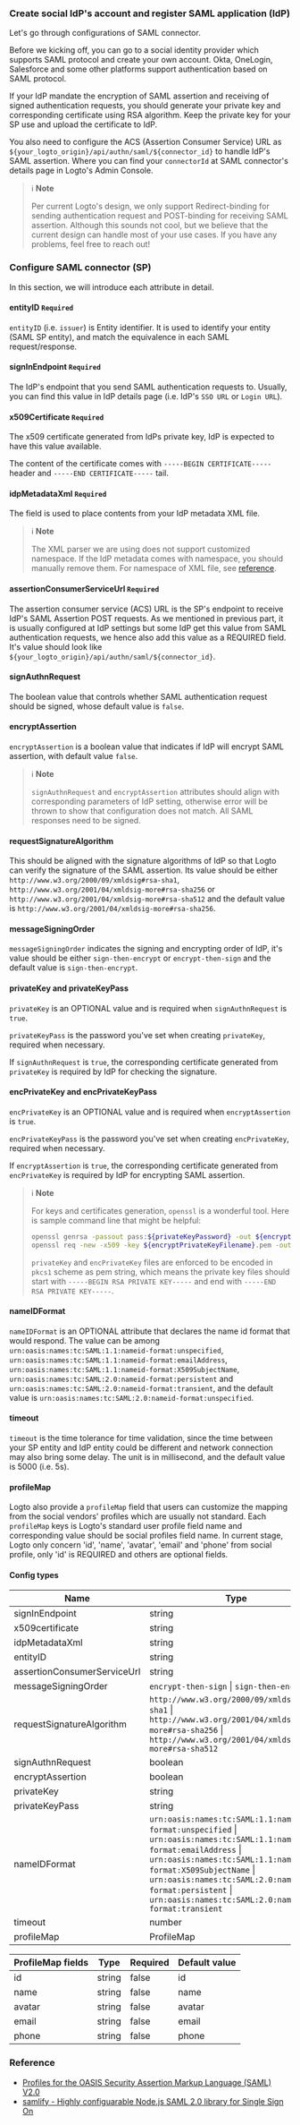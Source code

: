 ### Create social IdP's account and register SAML application (IdP)

Let's go through configurations of SAML connector.

Before we kicking off, you can go to a social identity provider which supports SAML protocol and create your own account. Okta, OneLogin, Salesforce and some other platforms support authentication based on SAML protocol.

If your IdP mandate the encryption of SAML assertion and receiving of signed authentication requests, you should generate your private key and corresponding certificate using RSA algorithm. Keep the private key for your SP use and upload the certificate to IdP.

You also need to configure the ACS (Assertion Consumer Service) URL as `${your_logto_origin}/api/authn/saml/${connector_id}` to handle IdP's SAML assertion. Where you can find your `connectorId` at SAML connector's details page in Logto's Admin Console.

> ℹ️ **Note**
>
> Per current Logto's design, we only support Redirect-binding for sending authentication request and POST-binding for receiving SAML assertion. Although this sounds not cool, but we believe that the current design can handle most of your use cases. If you have any problems, feel free to reach out!

### Configure SAML connector (SP)

In this section, we will introduce each attribute in detail.

#### entityID `Required`

`entityID` (i.e. `issuer`) is Entity identifier. It is used to identify your entity (SAML SP entity), and match the equivalence in each SAML request/response.

#### signInEndpoint `Required`

The IdP's endpoint that you send SAML authentication requests to. Usually, you can find this value in IdP details page (i.e. IdP's `SSO URL` or `Login URL`).

#### x509Certificate `Required`

The x509 certificate generated from IdPs private key, IdP is expected to have this value available.

The content of the certificate comes with `-----BEGIN CERTIFICATE-----` header and `-----END CERTIFICATE-----` tail.

#### idpMetadataXml `Required`

The field is used to place contents from your IdP metadata XML file.

> ℹ️ **Note**
>
> The XML parser we are using does not support customized namespace.
> If the IdP metadata comes with namespace, you should manually remove them.
> For namespace of XML file, see [reference](http://www.xmlmaster.org/en/article/d01/c10/).

#### assertionConsumerServiceUrl `Required`

The assertion consumer service (ACS) URL is the SP's endpoint to receive IdP's SAML Assertion POST requests. As we mentioned in previous part, it is usually configured at IdP settings but some IdP get this value from SAML authentication requests, we hence also add this value as a REQUIRED field. It's value should look like `${your_logto_origin}/api/authn/saml/${connector_id}`.

#### signAuthnRequest

The boolean value that controls whether SAML authentication request should be signed, whose default value is `false`.

#### encryptAssertion

`encryptAssertion` is a boolean value that indicates if IdP will encrypt SAML assertion, with default value `false`.

> ℹ️ **Note**
>
> `signAuthnRequest` and `encryptAssertion` attributes should align with corresponding parameters of IdP setting, otherwise error will be thrown to show that configuration does not match.
> All SAML responses need to be signed.

#### requestSignatureAlgorithm

This should be aligned with the signature algorithms of IdP so that Logto can verify the signature of the SAML assertion. Its value should be either `http://www.w3.org/2000/09/xmldsig#rsa-sha1`, `http://www.w3.org/2001/04/xmldsig-more#rsa-sha256` or `http://www.w3.org/2001/04/xmldsig-more#rsa-sha512` and the default value is `http://www.w3.org/2001/04/xmldsig-more#rsa-sha256`.

#### messageSigningOrder

`messageSigningOrder` indicates the signing and encrypting order of IdP, it's value should be either `sign-then-encrypt` or `encrypt-then-sign` and the default value is `sign-then-encrypt`.

#### privateKey and privateKeyPass

`privateKey` is an OPTIONAL value and is required when `signAuthnRequest` is `true`.

`privateKeyPass` is the password you've set when creating `privateKey`, required when necessary.

If `signAuthnRequest` is `true`, the corresponding certificate generated from `privateKey` is required by IdP for checking the signature.

#### encPrivateKey and encPrivateKeyPass

`encPrivateKey` is an OPTIONAL value and is required when `encryptAssertion` is `true`.

`encPrivateKeyPass` is the password you've set when creating `encPrivateKey`, required when necessary.

If `encryptAssertion` is `true`, the corresponding certificate generated from `encPrivateKey` is required by IdP for encrypting SAML assertion.

> ℹ️ **Note**
>
> For keys and certificates generation, `openssl` is a wonderful tool. Here is sample command line that might be helpful:
>
> ```bash
> openssl genrsa -passout pass:${privateKeyPassword} -out ${encryptPrivateKeyFilename}.pem 4096
> openssl req -new -x509 -key ${encryptPrivateKeyFilename}.pem -out ${encryptionCertificateFilename}.cer -days 3650
> ```
>
> `privateKey` and `encPrivateKey` files are enforced to be encoded in `pkcs1` scheme as pem string, which means the private key files should start with `-----BEGIN RSA PRIVATE KEY-----` and end with `-----END RSA PRIVATE KEY-----`.

#### nameIDFormat

`nameIDFormat` is an OPTIONAL attribute that declares the name id format that would respond. The value can be among `urn:oasis:names:tc:SAML:1.1:nameid-format:unspecified`, `urn:oasis:names:tc:SAML:1.1:nameid-format:emailAddress`, `urn:oasis:names:tc:SAML:1.1:nameid-format:X509SubjectName`, `urn:oasis:names:tc:SAML:2.0:nameid-format:persistent` and `urn:oasis:names:tc:SAML:2.0:nameid-format:transient`, and the default value is `urn:oasis:names:tc:SAML:2.0:nameid-format:unspecified`.

#### timeout

`timeout` is the time tolerance for time validation, since the time between your SP entity and IdP entity could be different and network connection may also bring some delay. The unit is in millisecond, and the default value is 5000 (i.e. 5s).

#### profileMap

Logto also provide a `profileMap` field that users can customize the mapping from the social vendors' profiles which are usually not standard. Each `profileMap` keys is Logto's standard user profile field name and corresponding value should be social profiles field name. In current stage, Logto only concern 'id', 'name', 'avatar', 'email' and 'phone' from social profile, only 'id' is REQUIRED and others are optional fields.

#### Config types

| Name                        | Type                                                                                                                                                                                                                                                                                                  | Required | Default Value                                           |
| --------------------------- | ----------------------------------------------------------------------------------------------------------------------------------------------------------------------------------------------------------------------------------------------------------------------------------------------------- | -------- | ------------------------------------------------------- |
| signInEndpoint              | string                                                                                                                                                                                                                                                                                                | true     |                                                         |
| x509certificate             | string                                                                                                                                                                                                                                                                                                | true     |                                                         |
| idpMetadataXml              | string                                                                                                                                                                                                                                                                                                | true     |                                                         |
| entityID                    | string                                                                                                                                                                                                                                                                                                | true     |                                                         |
| assertionConsumerServiceUrl | string                                                                                                                                                                                                                                                                                                | true     |                                                         |
| messageSigningOrder         | `encrypt-then-sign` \| `sign-then-encrypt`                                                                                                                                                                                                                                                            | false    | `sign-then-encrypt`                                     |
| requestSignatureAlgorithm   | `http://www.w3.org/2000/09/xmldsig#rsa-sha1` \| `http://www.w3.org/2001/04/xmldsig-more#rsa-sha256` \| `http://www.w3.org/2001/04/xmldsig-more#rsa-sha512`                                                                                                                                            | false    | `http://www.w3.org/2001/04/xmldsig-more#rsa-sha256`     |
| signAuthnRequest            | boolean                                                                                                                                                                                                                                                                                               | false    | false                                                   |
| encryptAssertion            | boolean                                                                                                                                                                                                                                                                                               | false    | false                                                   |
| privateKey                  | string                                                                                                                                                                                                                                                                                                | false    |                                                         |
| privateKeyPass              | string                                                                                                                                                                                                                                                                                                | false    |                                                         |
| nameIDFormat                | `urn:oasis:names:tc:SAML:1.1:nameid-format:unspecified` \| `urn:oasis:names:tc:SAML:1.1:nameid-format:emailAddress` \| `urn:oasis:names:tc:SAML:1.1:nameid-format:X509SubjectName` \| `urn:oasis:names:tc:SAML:2.0:nameid-format:persistent` \| `urn:oasis:names:tc:SAML:2.0:nameid-format:transient` | false    | `urn:oasis:names:tc:SAML:1.1:nameid-format:unspecified` |
| timeout                     | number                                                                                                                                                                                                                                                                                                | false    | 5000                                                    |
| profileMap                  | ProfileMap                                                                                                                                                                                                                                                                                            | false    |                                                         |

| ProfileMap fields | Type   | Required | Default value |
| ----------------- | ------ | -------- | ------------- |
| id                | string | false    | id            |
| name              | string | false    | name          |
| avatar            | string | false    | avatar        |
| email             | string | false    | email         |
| phone             | string | false    | phone         |

### Reference

- [Profiles for the OASIS Security Assertion Markup Language (SAML) V2.0](http://docs.oasis-open.org/security/saml/v2.0/saml-profiles-2.0-os.pdf)
- [samlify - Highly configuarable Node.js SAML 2.0 library for Single Sign On](https://github.com/tngan/samlify)
